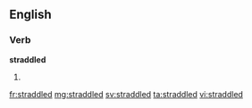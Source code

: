 ==English==

===Verb===
'''straddled'''

# {{en-past of|straddle}}

[[fr:straddled]]
[[mg:straddled]]
[[sv:straddled]]
[[ta:straddled]]
[[vi:straddled]]